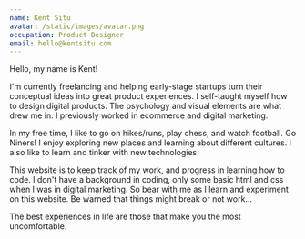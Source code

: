 ```yaml
---
name: Kent Situ
avatar: /static/images/avatar.png
occupation: Product Designer
email: hello@kentsitu.com
---
```


Hello, my name is Kent!

I'm currently freelancing and helping early-stage startups turn their conceptual ideas into great product experiences. I self-taught myself how to design digital products. The psychology and visual elements are what drew me in. I previously worked in ecommerce and digital marketing.

In my free time, I like to go on hikes/runs, play chess, and watch football. Go Niners! I enjoy exploring new places and learning about different cultures. I also like to learn and tinker with new technologies.

This website is to keep track of my work, and progress in learning how to code. I don't have a background in coding, only some basic html and css when I was in digital marketing. So bear with me as I learn and experiment on this website. Be warned that things might break or not work... 

The best experiences in life are those that make you the most uncomfortable.
